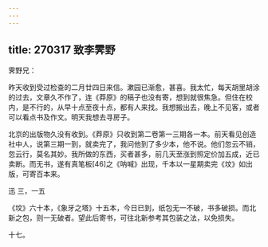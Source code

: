 ```yaml
---
---
---
```

title: 270317 致李霁野
---




霁野兄：

昨天收到受过检查的二月廿四日来信。漱园已渐愈，甚喜。我太忙，每天胡里胡涂的过去，文章久不作了，连《莽原》的稿子也没有寄，想到就很焦急。但住在校内，是不行的，从早十点至夜十点，都有人来找。我想搬出去，晚上不见客，或者可以看点书及作文。明天我想去寻房子。

北京的出版物久没有收到。《莽原》只收到第二卷第一三期各一本。前天看见创造社中人，说第三期一到，就卖完了，我问他到了多少本，他不说。他们忽云不销，忽云行，莫名其妙。我所做的东西，买者甚多，前几天至涨到照定价加五成，近已卖断。而无书，遂有真笔板[46]之《呐喊》出现，千本以一星期卖完《坟》如出版，可寄百本来。

迅 三，一五

《坟》六十本，《象牙之塔》十五本，今日已到，纸包无一不破，书多破损。而北新之包，则一无破者。望此后寄书，可往北新参考其包装之法，以免损失。

十七。